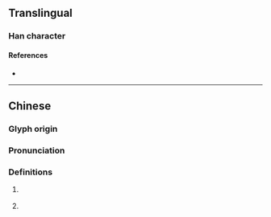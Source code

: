 {{character info/new}}
==Translingual==

===Han character===
{{Han char|rn=9|rad=人|as=05|sn=7|four=|canj=OJD|ids=⿰亻未}}

====References====
* {{Han ref|kx=0097.200|dkj=00494|dj=0206.080|hdz=10129.070|uh=4F45|ud=20293}}

----

==Chinese==
{{zh-forms}}

===Glyph origin===
{{Han etym}}

===Pronunciation===
{{zh-pron
|m=mài
|c=maai6,mui6
|mc=y
|oc=y
|ma=
|cat=n,a
}}

===Definitions===
{{zh-hanzi}}

# {{lb|zh|historical}} {{n-g|Music of an eastern tribe in ancient China.}}
# {{zh-alt-form|昧|[[dark]]}}